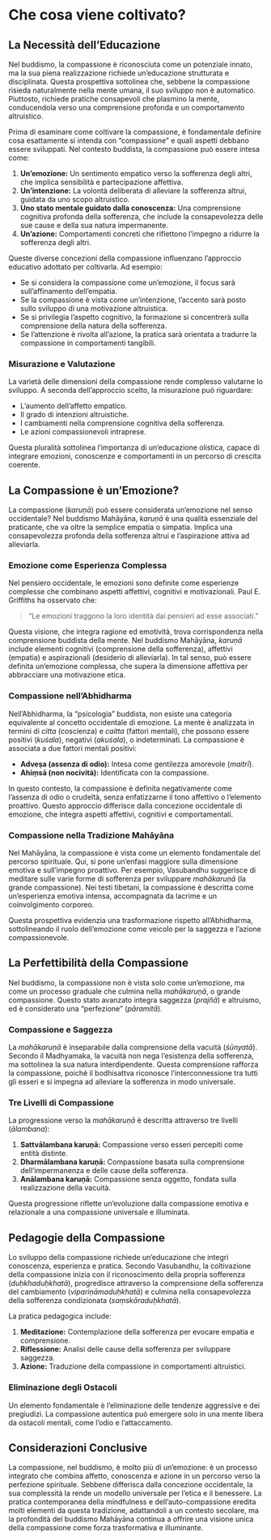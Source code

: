 # Che cosa viene coltivato? {#sec-educazione}

## La Necessità dell'Educazione

Nel buddismo, la compassione è riconosciuta come un potenziale innato, ma la sua piena realizzazione richiede un'educazione strutturata e disciplinata. Questa prospettiva sottolinea che, sebbene la compassione risieda naturalmente nella mente umana, il suo sviluppo non è automatico. Piuttosto, richiede pratiche consapevoli che plasmino la mente, conducendola verso una comprensione profonda e un comportamento altruistico.

Prima di esaminare come coltivare la compassione, è fondamentale definire cosa esattamente si intenda con "compassione" e quali aspetti debbano essere sviluppati. Nel contesto buddista, la compassione può essere intesa come:

1. **Un'emozione:** Un sentimento empatico verso la sofferenza degli altri, che implica sensibilità e partecipazione affettiva.
2. **Un'intenzione:** La volontà deliberata di alleviare la sofferenza altrui, guidata da uno scopo altruistico.
3. **Uno stato mentale guidato dalla conoscenza:** Una comprensione cognitiva profonda della sofferenza, che include la consapevolezza delle sue cause e della sua natura impermanente.
4. **Un'azione:** Comportamenti concreti che riflettono l'impegno a ridurre la sofferenza degli altri.

Queste diverse concezioni della compassione influenzano l'approccio educativo adottato per coltivarla. Ad esempio:

- Se si considera la compassione come un'emozione, il focus sarà sull'affinamento dell'empatia.
- Se la compassione è vista come un'intenzione, l'accento sarà posto sullo sviluppo di una motivazione altruistica.
- Se si privilegia l'aspetto cognitivo, la formazione si concentrerà sulla comprensione della natura della sofferenza.
- Se l'attenzione è rivolta all'azione, la pratica sarà orientata a tradurre la compassione in comportamenti tangibili.

### Misurazione e Valutazione

La varietà delle dimensioni della compassione rende complesso valutarne lo sviluppo. A seconda dell'approccio scelto, la misurazione può riguardare:

- L'aumento dell'affetto empatico.
- Il grado di intenzioni altruistiche.
- I cambiamenti nella comprensione cognitiva della sofferenza.
- Le azioni compassionevoli intraprese.

Questa pluralità sottolinea l'importanza di un'educazione olistica, capace di integrare emozioni, conoscenze e comportamenti in un percorso di crescita coerente.

## La Compassione è un'Emozione?

La compassione (*karuṇā*) può essere considerata un'emozione nel senso occidentale? Nel buddismo Mahāyāna, *karuṇā* è una qualità essenziale del praticante, che va oltre la semplice empatia o simpatia. Implica una consapevolezza profonda della sofferenza altrui e l'aspirazione attiva ad alleviarla.

### Emozione come Esperienza Complessa

Nel pensiero occidentale, le emozioni sono definite come esperienze complesse che combinano aspetti affettivi, cognitivi e motivazionali. Paul E. Griffiths ha osservato che:

> "Le emozioni traggono la loro identità dai pensieri ad esse associati."

Questa visione, che integra ragione ed emotività, trova corrispondenza nella comprensione buddista della mente. Nel buddismo Mahāyāna, *karuṇā* include elementi cognitivi (comprensione della sofferenza), affettivi (empatia) e aspirazionali (desiderio di alleviarla). In tal senso, può essere definita un'emozione complessa, che supera la dimensione affettiva per abbracciare una motivazione etica.

### Compassione nell’Abhidharma

Nell'Abhidharma, la "psicologia" buddista, non esiste una categoria equivalente al concetto occidentale di emozione. La mente è analizzata in termini di *citta* (coscienza) e *caitta* (fattori mentali), che possono essere positivi (*kuśala*), negativi (*akuśala*), o indeterminati. La compassione è associata a due fattori mentali positivi:

- **Adveṣa (assenza di odio):** Intesa come gentilezza amorevole (*maitrī*).
- **Ahiṃsā (non nocività):** Identificata con la compassione.

In questo contesto, la compassione è definita negativamente come l'assenza di odio o crudeltà, senza enfatizzarne il tono affettivo o l'elemento proattivo. Questo approccio differisce dalla concezione occidentale di emozione, che integra aspetti affettivi, cognitivi e comportamentali.

### Compassione nella Tradizione Mahāyāna

Nel Mahāyāna, la compassione è vista come un elemento fondamentale del percorso spirituale. Qui, si pone un’enfasi maggiore sulla dimensione emotiva e sull'impegno proattivo. Per esempio, Vasubandhu suggerisce di meditare sulle varie forme di sofferenza per sviluppare *mahākaruṇā* (la grande compassione). Nei testi tibetani, la compassione è descritta come un’esperienza emotiva intensa, accompagnata da lacrime e un coinvolgimento corporeo.

Questa prospettiva evidenzia una trasformazione rispetto all'Abhidharma, sottolineando il ruolo dell'emozione come veicolo per la saggezza e l’azione compassionevole.

## La Perfettibilità della Compassione

Nel buddismo, la compassione non è vista solo come un’emozione, ma come un processo graduale che culmina nella *mahākaruṇā*, o grande compassione. Questo stato avanzato integra saggezza (*prajñā*) e altruismo, ed è considerato una "perfezione" (*pāramitā*).

### Compassione e Saggezza

La *mahākaruṇā* è inseparabile dalla comprensione della vacuità (*śūnyatā*). Secondo il Madhyamaka, la vacuità non nega l'esistenza della sofferenza, ma sottolinea la sua natura interdipendente. Questa comprensione rafforza la compassione, poiché il bodhisattva riconosce l'interconnessione tra tutti gli esseri e si impegna ad alleviare la sofferenza in modo universale.

### Tre Livelli di Compassione

La progressione verso la *mahākaruṇā* è descritta attraverso tre livelli (*ālambana*):

1. **Sattvālambana karuṇā:** Compassione verso esseri percepiti come entità distinte.
2. **Dharmālambana karuṇā:** Compassione basata sulla comprensione dell'impermanenza e delle cause della sofferenza.
3. **Anālambana karuṇā:** Compassione senza oggetto, fondata sulla realizzazione della vacuità.

Questa progressione riflette un'evoluzione dalla compassione emotiva e relazionale a una compassione universale e illuminata.

## Pedagogie della Compassione

Lo sviluppo della compassione richiede un'educazione che integri conoscenza, esperienza e pratica. Secondo Vasubandhu, la coltivazione della compassione inizia con il riconoscimento della propria sofferenza (*duḥkhaduḥkhatā*), progredisce attraverso la comprensione della sofferenza del cambiamento (*vipariṇāmaduḥkhatā*) e culmina nella consapevolezza della sofferenza condizionata (*saṃskāraduḥkhatā*).

La pratica pedagogica include:

1. **Meditazione:** Contemplazione della sofferenza per evocare empatia e comprensione.
2. **Riflessione:** Analisi delle cause della sofferenza per sviluppare saggezza.
3. **Azione:** Traduzione della compassione in comportamenti altruistici.

### Eliminazione degli Ostacoli

Un elemento fondamentale è l’eliminazione delle tendenze aggressive e dei pregiudizi. La compassione autentica può emergere solo in una mente libera da ostacoli mentali, come l'odio e l'attaccamento.

## Considerazioni Conclusive

La compassione, nel buddismo, è molto più di un'emozione: è un processo integrato che combina affetto, conoscenza e azione in un percorso verso la perfezione spirituale. Sebbene differisca dalla concezione occidentale, la sua complessità la rende un modello universale per l’etica e il benessere. La pratica contemporanea della mindfulness e dell'auto-compassione eredita molti elementi da questa tradizione, adattandoli a un contesto secolare, ma la profondità del buddismo Mahāyāna continua a offrire una visione unica della compassione come forza trasformativa e illuminante.
